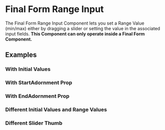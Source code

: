 

<Meta of={FinalFormRangeInputStories} />

# Final Form Range Input

The Final Form Range Input Component lets you set a Range Value (min/max) either by dragging a slider or setting the value in the associated input fields.
**This Component can only operate inside a Final Form Component.**

<Canvas of={FinalFormRangeInputStories.Default} />

## Examples

### With Initial Values

<Canvas of={FinalFormRangeInputStories.WithInitialValues} />

### With StartAdornment Prop

<Canvas of={FinalFormRangeInputStories.StartAdornment} />

### With EndAdornment Prop

<Canvas of={FinalFormRangeInputStories.EndAdornment} />

### Different Initial Values and Range Values

<Canvas of={FinalFormRangeInputStories.WithDifferentInitialAndRangeValues} />

### Different Slider Thumb

<Canvas of={FinalFormRangeInputStories.DifferentSliderThumb} />
